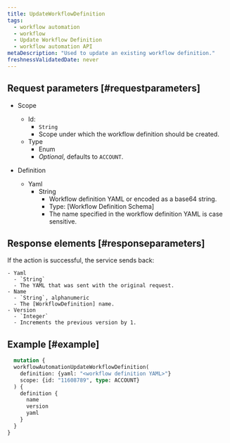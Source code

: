 ```yaml
---
title: UpdateWorkflowDefinition
tags:
  - workflow automation
  - workflow
  - Update Workflow Definition
  - workflow automation API
metaDescription: "Used to update an existing workflow definition."
freshnessValidatedDate: never
---
```


## Request parameters [#requestparameters]

  - Scope
    - Id: 
      - `String`
      - Scope under which the workflow definition should be created.
    - Type
      - Enum
      - *Optional*, defaults to `ACCOUNT`.

  - Definition
    - Yaml
      - String
        - Workflow definition YAML or encoded as a base64 string.
        - Type: [Workflow Definition Schema]
        - The name specified in the workflow definition YAML is case sensitive.

## Response elements [#responseparameters]

  If the action is successful, the service sends back:

    - Yaml
      - `String`
      - The YAML that was sent with the original request.
    - Name
      - `String`, alphanumeric
      - The [WorkflowDefinition] name.
    - Version
      - `Integer`
      - Increments the previous version by 1.

## Example [#example]

```graphql
  mutation {
  workflowAutomationUpdateWorkflowDefinition(
    definition: {yaml: "<workflow definition YAML>"}
    scope: {id: "11608789", type: ACCOUNT}
  ) {
    definition {
      name
      version
      yaml
    }
  }
}
```